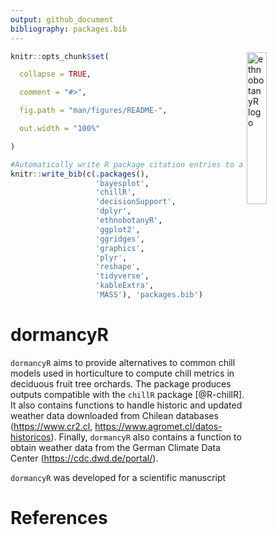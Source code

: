 ```yaml
---
output: github_document
bibliography: packages.bib
---
```


<img src="vignettes/bare_tree.jpg" alt = "ethnobotanyR logo" align = "right" width = "25%" height = "25%"/>


<!-- README.md is generated from README.Rmd. Please edit that file -->

<!-- badges: start -->


```r

knitr::opts_chunk$set(

  collapse = TRUE,

  comment = "#>",

  fig.path = "man/figures/README-",

  out.width = "100%"

)

```


```r
#Automatically write R package citation entries to a .bib file
knitr::write_bib(c(.packages(), 
                   'bayesplot', 
                   'chillR',
                   'decisionSupport',
                   'dplyr',
                   'ethnobotanyR',
                   'ggplot2', 
                   'ggridges', 
                   'graphics',
                   'plyr', 
                   'reshape', 
                   'tidyverse',
                   'kableExtra',
                   'MASS'), 'packages.bib')
```


# dormancyR

`dormancyR` aims to provide alternatives to common chill models used in horticulture to compute chill metrics in deciduous fruit tree orchards. The package produces outputs compatible with the `chillR` package [@R-chillR]. It also contains functions to handle historic and updated weather data downloaded from Chilean databases (<https://www.cr2.cl>, <https://www.agromet.cl/datos-historicos>). Finally, `dormancyR` also contains a function to obtain weather data from the German Climate Data Center (<https://cdc.dwd.de/portal/>).

`dormancyR` was developed for a scientific manuscript

# References
